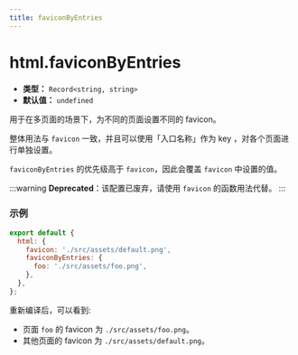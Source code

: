 ```yaml
---
title: faviconByEntries
---
```


# html.faviconByEntries

- **类型：** `Record<string, string>`
- **默认值：** `undefined`

用于在多页面的场景下，为不同的页面设置不同的 favicon。

整体用法与 `favicon` 一致，并且可以使用「入口名称」作为 key ，对各个页面进行单独设置。

`faviconByEntries` 的优先级高于 `favicon`，因此会覆盖 `favicon` 中设置的值。

:::warning
**Deprecated**：该配置已废弃，请使用 `favicon` 的函数用法代替。
:::

### 示例

```js
export default {
  html: {
    favicon: './src/assets/default.png',
    faviconByEntries: {
      foo: './src/assets/foo.png',
    },
  },
};
```

重新编译后，可以看到:

- 页面 `foo` 的 favicon 为 `./src/assets/foo.png`。
- 其他页面的 favicon 为 `./src/assets/default.png`。

